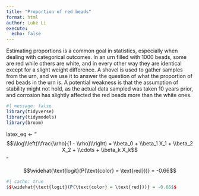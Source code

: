 ```yaml
---
title: "Proportion of red beads"
format: html
author: Luke Li
execute: 
  echo: false
---
```


Estimating proportions is a common goal in statistics, especially when dealing with categorical outcomes. In an urn filled with 1000 beads, some are red while others are white, and in every other way they are identical except for a slight weight difference. A shovel is used to gather samples from the urn, and we use it to answer the question of what the proportion of red beads in the urn is. A potential weakness is that the assumption of stability might not hold, as the actual data sampled was taken 10 years prior, and corrosion has slightly affected the red beads more than the white ones.

```r
#| message: false
library(tidyverse)
library(tidymodels)
library(broom)
```

latex_eq <- "$$\\log\\left(\\frac{\\rho}{1 - \\rho}\\right) = \\beta_0 + \\beta_1 X_1 + \\beta_2 X_2 + \\cdots + \\beta_k X_k$$"

$$\widehat{\text{logit}(P(\text{color} = \text{red}))} = -0.66$$

```r
#| cache: true
$$\widehat{\text{logit}(P(\text{color} = \text{red}))} = -0.66$$
```